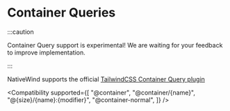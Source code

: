 
# Container Queries

:::caution

Container Query support is experimental! We are waiting for your feedback to improve implementation.

:::

NativeWind supports the official [TailwindCSS Container Query plugin](https://github.com/tailwindlabs/tailwindcss-container-queries)

<Compatibility
  supported={[
    "@container",
    "@container/{name}",
    "@{size}/{name}:{modifier}",
    "@container-normal",
  ]}
/>
